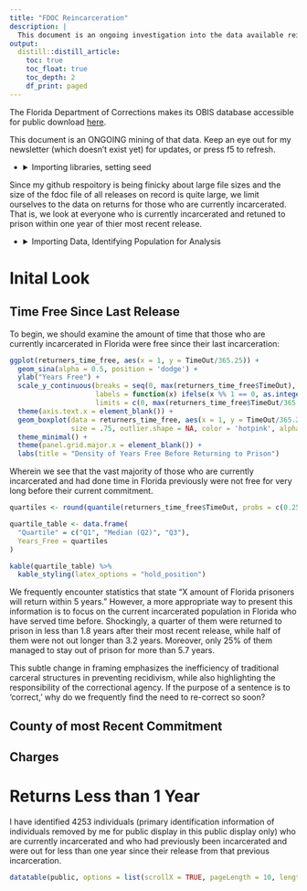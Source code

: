 ```yaml
---
title: "FDOC Reincarceration"
description: |
  This document is an ongoing investigation into the data available reincarcerations in Florida. I choose not to use the term "recidivism", as the term implies a focus on reoffending and the idea of a "criminal" identity, rather than acknowledging the complex social, economic, and systemic factors at play.
output:
  distill::distill_article:
    toc: true
    toc_float: true
    toc_depth: 2
    df_print: paged
---
```

The Florida Department of Corrections makes its OBIS database accessible for public download [here](https://fdc.myflorida.com/pub/obis_request.html).

This document is an ONGOING mining of that data. Keep an eye out for my newsletter (which doesn’t exist yet) for updates, or press f5 to refresh.

<ul>
    <li>
      <details>
        <summary>Importing libraries, setting seed</summary>
        <p>
```r
# Packages utilized:
pkgs = c("readxl",
         "dplyr",
         "DT",
         "ggforce",
         "kableExtra")
inst = lapply(pkgs, library, character.only = TRUE)
set.seed(8675309)
```
  </p>
  </details>
  </li>
</ul>

Since my github respoitory is being finicky about large file sizes and the size of the fdoc file of all releases on record is quite large, we limit ourselves to the data on returns for those who are currently incarcerated. That is, we look at everyone who is currently incarcerated and retuned to prison within one year of thier most recent release.

<ul>
    <li>
      <details>
        <summary>Importing Data, Identifying Population for Analysis</summary>
        <p>
```r
base_dir <- "/Users/johnwise/Downloads"
Root <- read_excel(paste0(base_dir, "/Inmate_Active_2023-10.XLSX"))
Incarhist <- read_excel(paste0(base_dir, "/Inmate_Active_2023-10.XLSX"), sheet = 6)

first_timers <- Incarhist %>%
  arrange(DCNumber, desc(ReceiptDate)) %>%
  group_by(DCNumber) %>%
  mutate(row_num = row_number()) %>%
  filter(row_num <= 2) %>%
  select(-row_num) %>%
  count(DCNumber) %>%
  filter(n==1)
```
Remove first-timers from analysis, filter for those out less than 1 year on most recent release
```r
returners <- anti_join(Incarhist, first_timers, by ='DCNumber')
# grab the two most recent receipts of those who have returned
returners_current_and_last <- returners %>%
  arrange(DCNumber, desc(ReceiptDate)) %>%
  group_by(DCNumber) %>%
  mutate(row_num = row_number()) %>%
  filter(row_num <= 2) %>%
  select(-row_num)
```
Discovering the amount of time each person was free last time they were out
```r
returners_time_free <- returners_current_and_last %>%
  group_by(DCNumber) %>%
  summarise(TimeOut = as.numeric(difftime(max(ReceiptDate, na.rm = TRUE), max(ReleaseDate, na.rm = TRUE), units = "days"))) %>% # Note, there were 7 entires for which a negative time free was calculated. Investigation shows
  filter(TimeOut >= 0) # that this is due to these individuals having missing most ReceiptDate for most recent conviction.
# We omit these 7 observations for the purpose of this analysis
```
Isolating those out less than one year on most recent release
```r
short_out <- returners_time_free %>%
  filter(TimeOut <= 365)
```
Going back to fetch general information on those identified
```r
current_incarcerated_returned_less_1year <- merge(Root, short_out, by = 'DCNumber')
```
Removing DCNumbers and names before public display
```r
public <- current_incarcerated_returned_less_1year %>% select(-DCNumber, -FirstName, -LastName, -MiddleName, -BirthDate, -NameSuffix)
```

  </p>
  </details>
  </li>
</ul>


# Inital Look

## Time Free Since Last Release

To begin, we should examine the amount of time that those who are currently incarcerated in Florida were free since their last incarceration:

```r
ggplot(returners_time_free, aes(x = 1, y = TimeOut/365.25)) +
  geom_sina(alpha = 0.5, position = 'dodge') +
  ylab("Years Free") +
  scale_y_continuous(breaks = seq(0, max(returners_time_free$TimeOut), by = 1),
                     labels = function(x) ifelse(x %% 1 == 0, as.integer(x), ""),
                     limits = c(0, max(returners_time_free$TimeOut/365.25))) +
  theme(axis.text.x = element_blank()) +
  geom_boxplot(data = returners_time_free, aes(x = 1, y = TimeOut/365.25), 
               size = .75, outlier.shape = NA, color = 'hotpink', alpha = 0.1) +
  theme_minimal() +
  theme(panel.grid.major.x = element_blank()) +
  labs(title = "Density of Years Free Before Returning to Prison")
```

Wherein we see that the vast majority of those who are currently incarcerated and had done time in Florida previously were not free for very long before their current commitment. 

```r
quartiles <- round(quantile(returners_time_free$TimeOut, probs = c(0.25, 0.5, 0.75))/365.25, 1)

quartile_table <- data.frame(
  "Quartile" = c("Q1", "Median (Q2)", "Q3"),
  Years_Free = quartiles
)

kable(quartile_table) %>% 
  kable_styling(latex_options = "hold_position")

```


We frequently encounter statistics that state "X amount of Florida prisoners will return within 5 years." However, a more appropriate way to present this information is to focus on the current incarcerated population in Florida who have served time before. Shockingly, a quarter of them were returned to prison in less than 1.8 years after their most recent release, while half of them were not out longer than 3.2 years. Moreover, only 25% of them managed to stay out of prison for more than 5.7 years.

This subtle change in framing emphasizes the inefficiency of traditional carceral structures in preventing recidivism, while also highlighting the responsibility of the correctional agency. If the purpose of a sentence is to 'correct,' why do we frequently find the need to re-correct so soon?


## County of most Recent Commitment


## Charges


# Returns Less than 1 Year
I have identified 4253 individuals (primary identification information of individuals removed by me for public display in this public display only) who are currently incarcerated and who had previously been incarcerated and were out for less than one year since their release from that previous incarceration.

```r
datatable(public, options = list(scrollX = TRUE, pageLength = 10, lengthMenu = c(10, 20, 50)))
```
